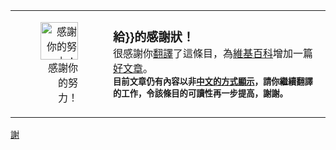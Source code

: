 {| style="clear: both; width: 75%; margin: 0.2em auto; border: 1px solid #999; background: #f8f8f8;"
| style="width: 10%; padding: 1 px; text-align: right;"|[[File:Thanksandattention.png|60px|none|感謝你的努力！]]
|<big>'''給{{{1|{{BASEPAGENAME}}}}}的感謝狀！'''</big><br />{{{name}}}很感謝你[[Wikipedia:翻譯請求|翻譯]]了'''{{{a1}}}'''這條目，為[[維基百科]]增加一篇[[Wikipedia:什麼是條目|好文章]]。<br /><small>'''目前文章仍有內容以非[[中文|中文的方式顯示]]，請你繼續翻譯的工作，令該條目的可讀性再一步提高，謝謝。'''</small>
|}<noinclude>
[[Category:用戶對話頁模板|{{PAGENAME}}]]
[[Category:翻譯模板|謝]]
</noinclude>